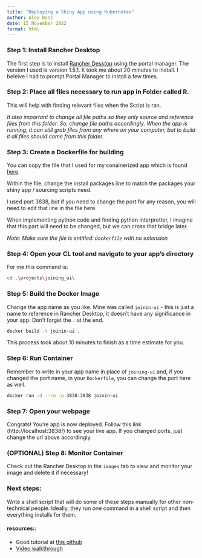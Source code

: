```yaml
---
title: "Deploying a Shiny App using Kubernetes"
author: Alex Bass
date: 15 November 2022
format: html
---
```


### Step 1: Install Rancher Desktop

The first step is to install [Rancher Desktop](https://rancherdesktop.io/) using the portal manager. The version I used is version 1.5.1. It took me about 20 minutes to install. I beleive I had to prompt Portal Manager to install a few times.

### Step 2: Place all files necessary to run app in Folder called R.

This will help with finding relevant files when the Script is ran. 

*It also important to change all file paths so they only source and reference files from this folder. So, change file paths accordingly. When the app is running, it can still grab files from any where on your computer, but to build it all files should come from this folder.*

### Step 3: Create a Dockerfile for building

You can copy the file that I used for my conainerized app which is found [here](https://github.com/alexb-dynata/joining_ui/blob/main/Dockerfile). 

Within the file, change the install packages line to match the packages your shiny app / sourcing scripts need.

I used port 3838, but if you need to change the port for any reason, you will need to edit that line in the file here.

When implementing python code and finding python interpretter, I imagine that this part will need to be changed, but we can cross that bridge later.

*Note: Make sure the file is entitled: `Dockerfile` with no extension*

### Step 4: Open your CL tool and navigate to your app's directory

For me this command is:

```sh
cd .\projects\joining_ui\
```

### Step 5: Build the Docker Image

Change the app name as you like. Mine was called `joinin-ui` - this is just a name to reference in Rancher Desktop, it doesn't have any significance in your app. Don't forget the `.` at the end.

```sh
docker build -t joinin-ui .
```

This process took about 10 minutes to finish as a time estimate for you.

### Step 6: Run Container

Remember to write in your app name in place of `joining-ui` and, if you changed the port name, in your `Dockerfile`, you can change the port here as well.

```sh
docker run -d --rm -p 3838:3838 joinin-ui
```

### Step 7: Open your webpage

Congrats! You're app is now deployed. Follow this link (http://localhost:3838/) to see your live app. If you changed ports, just change the url above accordingly.

### (OPTIONAL) Step 8: Monitor Container

Check out the Rancher Desktop in the `images` tab to view and monitor your image and delete it if necessary!

### Next steps:

Write a shell script that will do some of these steps manually for other non-technical people. Ideally, they run one command in a shell script and then everything installs for them.

#### resources::
 - Good tutorial at [this github](https://github.com/andrew-couch/Tidy-Tuesday/blob/master/Season%202/Apps/R_Shiny_Deployment/Dockerfile)
 - [Video walkthrough](https://www.youtube.com/watch?v=ARd5IldVFUs)
